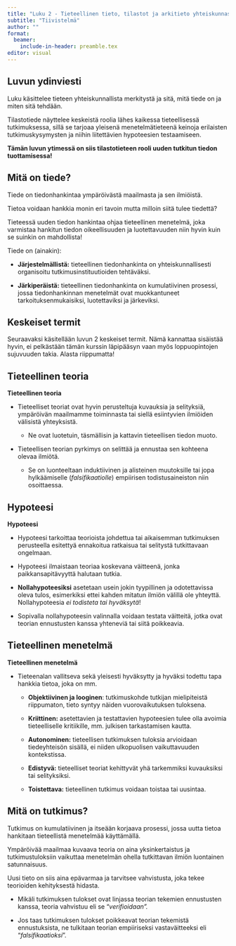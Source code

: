```yaml
---
title: "Luku 2 - Tieteellinen tieto, tilastot ja arkitieto yhteiskunnassa"
subtitle: "Tiivistelmä"
author: ""
format: 
  beamer:
    include-in-header: preamble.tex
editor: visual
---
```


## Luvun ydinviesti

Luku käsittelee tieteen yhteiskunnallista merkitystä ja sitä, mitä tiede on ja miten sitä tehdään.

Tilastotiede näyttelee keskeistä roolia lähes kaikessa tieteellisessä tutkimuksessa, sillä se tarjoaa yleisenä menetelmätieteenä keinoja erilaisten tutkimuskysymysten ja niihin liitettävien hypoteesien testaamiseen.

**Tämän luvun ytimessä on siis tilastotieteen rooli uuden tutkitun tiedon tuottamisessa!**

## Mitä on tiede?

Tiede on tiedonhankintaa ympäröivästä maailmasta ja sen ilmiöistä.

Tietoa voidaan hankkia monin eri tavoin mutta milloin siitä tulee tiedettä?

Tieteessä uuden tiedon hankintaa ohjaa tieteellinen menetelmä, joka varmistaa hankitun tiedon oikeellisuuden ja luotettavuuden niin hyvin kuin se suinkin on mahdollista!

Tiede on (ainakin):

-   **Järjestelmällistä:** tieteellinen tiedonhankinta on yhteiskunnallisesti organisoitu tutkimusinstituutioiden tehtäväksi.

-   **Järkiperäistä:** tieteellinen tiedonhankinta on kumulatiivinen prosessi, jossa tiedonhankinnan menetelmät ovat muokkantuneet tarkoituksenmukaisiksi, luotettaviksi ja järkeviksi.

## Keskeiset termit

Seuraavaksi käsitellään luvun 2 keskeiset termit. Nämä kannattaa sisäistää hyvin, ei pelkästään tämän kurssin läpipääsyn vaan myös loppuopintojen sujuvuuden takia. Alasta riippumatta!

## Tieteellinen teoria

::: {.defblock .mikko data-latex="{}"}
**Tieteellinen teoria**

-   Tieteelliset teoriat ovat hyvin perusteltuja kuvauksia ja selityksiä, ympäröivän maailmamme toiminnasta tai siellä esiintyvien ilmiöiden välisistä yhteyksistä.

    -   Ne ovat luotetuin, täsmällisin ja kattavin tieteellisen tiedon muoto.

-   Tieteellisen teorian pyrkimys on selittää ja ennustaa sen kohteena olevaa ilmiötä.

    -   Se on luonteeltaan induktiivinen ja alisteinen muutoksille tai jopa hylkäämiselle (*falsifikaatiolle*) empiirisen todistusaineiston niin osoittaessa.
:::

## Hypoteesi

::: {.defblock .mikko data-latex="{}"}
**Hypoteesi**

-   Hypoteesi tarkoittaa teorioista johdettua tai aikaisemman tutkimuksen perusteella esitettyä ennakoitua ratkaisua tai selitystä tutkittavaan ongelmaan.

-   Hypoteesi ilmaistaan teoriaa koskevana väitteenä, jonka paikkansapitävyyttä halutaan tutkia.

-   **Nollahypoteesiksi** asetetaan usein jokin tyypillinen ja odotettavissa oleva tulos, esimerkiksi ettei kahden mitatun ilmiön välillä ole yhteyttä. Nollahypoteesia *ei todisteta tai hyväksytä*!

-   Sopivalla nollahypoteesin valinnalla voidaan testata väitteitä, jotka ovat teorian ennustusten kanssa yhteneviä tai siitä poikkeavia.
:::

## Tieteellinen menetelmä

::: {.defblock .mikko data-latex="{}"}
**Tieteellinen menetelmä**

-   Tieteenalan vallitseva sekä yleisesti hyväksytty ja hyväksi todettu tapa hankkia tietoa, joka on mm.

    -   **Objektiivinen ja looginen**: tutkimuskohde tutkijan mielipiteistä riippumaton, tieto syntyy näiden vuorovaikutuksen tuloksena.

    -   **Kriittinen:** asetettavien ja testattavien hypoteesien tulee olla avoimia tieteelliselle kritiikille, mm. julkisen tarkastamisen kautta.

    -   **Autonominen:** tieteellisen tutkimuksen tuloksia arvioidaan tiedeyhteisön sisällä, ei niiden ulkopuolisen vaikuttavuuden kontekstissa.

    -   **Edistyvä:** tieteelliset teoriat kehittyvät yhä tarkemmiksi kuvauksiksi tai selityksiksi.

    -   **Toistettava:** tieteellinen tutkimus voidaan toistaa tai uusintaa.
:::

## Mitä on tutkimus?

Tutkimus on kumulatiivinen ja itseään korjaava prosessi, jossa uutta tietoa hankitaan tieteellistä menetelmää käyttämällä.

Ympäröivää maailmaa kuvaava teoria on aina yksinkertaistus ja tutkimustuloksiin vaikuttaa menetelmän ohella tutkittavan ilmiön luontainen satunnaisuus.

Uusi tieto on siis aina epävarmaa ja tarvitsee vahvistusta, joka tekee teorioiden kehityksestä hidasta.

-   Mikäli tutkimuksen tulokset ovat linjassa teorian tekemien ennustusten kanssa, teoria vahvistuu eli se "*verifioidaan".*

-   Jos taas tutkimuksen tulokset poikkeavat teorian tekemistä ennustuksista, ne tulkitaan teorian empiiriseksi vastaväitteeksi eli "*falsifikaatioksi*".
